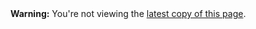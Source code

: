 <div
  className='alert alert-warning'
  role='alert'
>
  <strong>Warning:</strong>
  You're not viewing the <a href='{{ page.url }}'>latest copy of this page</a>.
</div>
